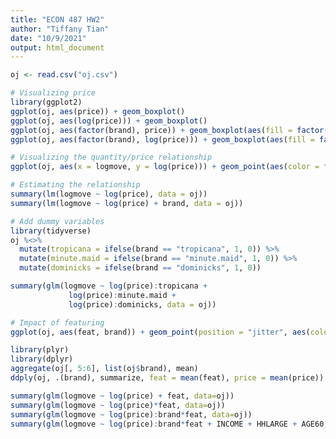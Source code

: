 ```yaml
---
title: "ECON 487 HW2"
author: "Tiffany Tian"
date: "10/9/2021"
output: html_document
---
```


```r
oj <- read.csv("oj.csv")

# Visualizing price
library(ggplot2)
ggplot(oj, aes(price)) + geom_boxplot()
ggplot(oj, aes(log(price))) + geom_boxplot()
ggplot(oj, aes(factor(brand), price)) + geom_boxplot(aes(fill = factor(brand)))
ggplot(oj, aes(factor(brand), log(price))) + geom_boxplot(aes(fill = factor(brand)))

# Visualizing the quantity/price relationship
ggplot(oj, aes(x = logmove, y = log(price))) + geom_point(aes(color = factor(brand)))

# Estimating the relationship
summary(lm(logmove ~ log(price), data = oj))
summary(lm(logmove ~ log(price) + brand, data = oj))

# Add dummy variables
library(tidyverse)
oj %<>%
  mutate(tropicana = ifelse(brand == "tropicana", 1, 0)) %>%
  mutate(minute.maid = ifelse(brand == "minute.maid", 1, 0)) %>%
  mutate(dominicks = ifelse(brand == "dominicks", 1, 0))

summary(glm(logmove ~ log(price):tropicana +
             log(price):minute.maid +
             log(price):dominicks, data = oj))

# Impact of featuring
ggplot(oj, aes(feat, brand)) + geom_point(position = "jitter", aes(color = factor(brand)))

library(plyr)
library(dplyr)
aggregate(oj[, 5:6], list(oj$brand), mean)
ddply(oj, .(brand), summarize, feat = mean(feat), price = mean(price))

summary(glm(logmove ~ log(price) + feat, data=oj))
summary(glm(logmove ~ log(price)*feat, data=oj))
summary(glm(logmove ~ log(price):brand*feat, data=oj))
summary(glm(logmove ~ log(price):brand*feat + INCOME + HHLARGE + AGE60, data=oj))

```
